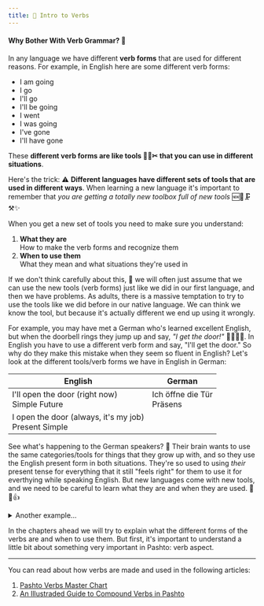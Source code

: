 ```yaml
---
title: 🧰 Intro to Verbs
---
```



#### Why Bother With Verb Grammar? 🧐

In any language we have different **verb forms** that are used for different reasons. For example, in English here are some different verb forms:

- I am going
- I go
- I'll go
- I'll be going
- I went
- I was going
- I've gone
- I'll have gone

These **different verb forms are like tools 🔨🔧✂ that you can use in different situations**.

Here's the trick: ⚠ **Different languages have different sets of tools that are used in different ways**. When learning a new language it's important to remember that _you are getting a totally new toolbox full of new tools_ 🆕🧰🗜⚒✨

When you get a new set of tools you need to make sure you understand:

1. **What they are**  
   How to make the verb forms and recognize them
2. **When to use them**  
   What they mean and what situations they're used in

If we don't think carefully about this, 🤔 we will often just assume that we can use the new tools (verb forms) just like we did in our first language, and then we have problems. As adults, there is a massive temptation to try to use the tools like we did before in our native language. We can think we know the tool, but because it's actually different we end up using it wrongly.

For example, you may have met a German who's learned excellent English, but when the doorbell rings they jump up and say, _"I get the door!"_ 🔔🚪🏃‍♂️. In English you have to use a different verb form and say, "I'll get the door." So why do they make this mistake when they seem so fluent in English? Let's look at the different tools/verb forms we have in English in German:

<table className="table table-bordered" style={{ tableLayout: "fixed" }}>
  <thead>
    <tr>
      <th scope="col">English</th>
      <th scope="col">German</th>
    </tr>
  </thead>
  <tbody>
    <tr>
      <td>
        <div>I'll open the door (right now)</div>
        <div className="text-muted">Simple Future</div>
      </td>
      <td rowspan={2} style={{ verticalAlign: "middle" }}>
        <div>Ich öffne die Tür</div>
        <div className="text-muted">Präsens</div>
      </td>
    </tr>
    <tr>
      <td>
        <div>I open the door (always, it's my job)</div>
        <div className="text-muted">Present Simple</div>
      </td>
    </tr>
  </tbody>
</table>

See what's happening to the German speakers? 🧠 Their brain wants to use the same categories/tools for things that they grow up with, and so they use the English present form in both situations. They're so used to using _their_ present tense for everything that it still "feels right" for them to use it for everthying while speaking English. But new languages come with new tools, and we need to be careful to learn what they are and when they are used. 🧰🤓👍

<details>
  <summary>Another example...</summary>
  Not understanding how to use your new verb form tools may make you sound funny,
  but sometimes it can make you sound downright rude! 😯 For example, in languages
  like Urdu or Korean you have different imperative verb forms. You can make commands
  nicer by adding extra endings to make sure that you are sounding polite and considerate.
  But English doesn't have this feature. A command is just a command, with all of
  it's harshness. So sometimes when these people speak English they will make very
  rude-sounding commands like "Give me some water!" because they assume that they
  should use the imperative like they do in their own language, instead of using
  a question like, "Could I please have some water?"
</details>

In the chapters ahead we will try to explain what the different forms of the verbs are and when to use them. But first, it's important to understand a little bit about something very important in Pashto: <Link to="/verbs/verb-aspect/">verb aspect</Link>.

---

You can read about how verbs are made and used in the following articles:

1. [Pashto Verbs Master Chart](https://www.lingdocs.com/blog/pashto-verbs-master-chart)
2. [An Illustraded Guide to Compound Verbs in Pashto](https://www.lingdocs.com/blog/pashto-compound-verbs)
